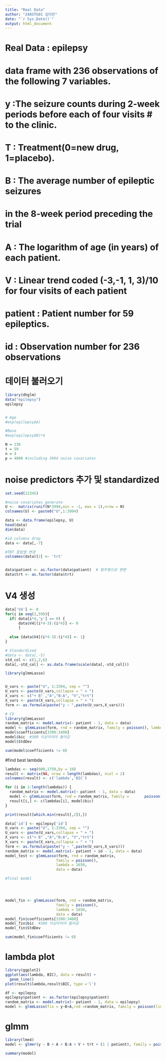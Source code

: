 ---
title: "Real Data"
author: "248STG01 김다빈"
date: "`r Sys.Date()`"
output: html_document
---

# Real Data : epilepsy

# data frame with 236 observations of the following 7 variables.
# y :The seizure counts during 2-week periods before each of four visits #     to the clinic.
# T : Treatment(0=new drug, 1=placebo).
# B : The average number of epileptic seizures 
#    in the 8-week period preceding the trial 
# A  : The logarithm of age (in years) of each patient. 
# V :  Linear trend coded (-3,-1, 1, 3)/10 for four visits of each patient
# patient : Patient number for 59 epileptics.
# id : Observation number for 236 observations




# 데이터 불러오기

```{r}
library(dhglm)
data("epilepsy")
epilepsy


# Age
#exp(epilepsy$A)

#Base
#exp(epilepsy$B)*4

N = 236
t = 59
n = 4
p = 4000 #including 3994 noise covariates

```


# noise predictors 추가 및 standardized


```{r}
set.seed(12345)

#noise covariates generate
U <-  matrix(runif(N*3994,min = -1, max = 1),nrow = N)
colnames(U) <- paste0("U",1:3994)
```


```{r}
data <- data.frame(epilepsy, U)
head(data)
dim(data)

#id columns drop
data <- data[,-7]

#TRT 칼럼명 변경 
colnames(data)[2] <- 'trt'


data$patient <- as.factor(data$patient)  # 범주형으로 변환
data$trt <- as.factor(data$trt)

```


# V4 생성 

```{r}

data['V4'] <- 0
for(i in seq(1,59)){
  if( data[i*4,'y'] == 0) {
      data$V4[(i*4-3):(i*4)] <- 0 
      } 
  
  else {data$V4[(i*4-3):(i*4)] <- 1}
}

```


```{r}
# Standardized
#data <- data[,-5]
std_col <- c(1,2,6) 
data[,-std_col] <- as.data.frame(scale(data[,-std_col]))
```


```{r}
library(glmmLasso)


U_vars <- paste("U", 1:3394, sep = "")
U_vars <- paste(U_vars,collapse = " + ")
X_vars <- c("+ B" ,"A","B:A", "V","trt")
X_vars <- paste(X_vars,collapse = " + ")
form <- as.formula(paste("y ~ ",paste(U_vars,X_vars)))

# CV 
library(glmmLasso)
random_matrix <- model.matrix(~ patient - 1, data = data)
model <- glmmLasso(form, rnd = random_matrix, family = poisson(), lambda = 600, data = data)
model$coefficients[3390:3400]
model$bic  #300 이상이어야 돌아감
model$StdDev

sum(model$coefficients != 0)
```


#find best lambda

```{r}
lambdas <- seq(600,1750,by = 10)
result <- matrix(NA, nrow = length(lambdas), ncol = 2)
colnames(result) <- c('lambda','BIC')

for (i in 1:length(lambdas)) {
  random_matrix <- model.matrix(~ patient - 1, data = data)
  model <- glmmLasso(form, rnd = random_matrix, family =       poisson(), lambda = lambdas[i], data = data)
  result[i,] <- c(lambdas[i], model$bic)
}

print(result[which.min(result[,2]),])
```

```{r}


data['id'] <- epilepsy['id']
U_vars <- paste("U", 1:3394, sep = "")
U_vars <- paste(U_vars,collapse = " + ")
X_vars <- c("+ B" ,"A","B:A", "V","trt")
X_vars <- paste(X_vars,collapse = " + ")
form <- as.formula(paste("y ~ ",paste(U_vars,X_vars)))
random_matrix <- model.matrix(~ patient + id - 1, data = data)
model_test <- glmmLasso(form, rnd = random_matrix,
                       family = poisson(),
                       lambda = 1650,
                       data = data)
```


```{r}
#final model




model_fin <- glmmLasso(form, rnd = random_matrix,
                       family = poisson(),
                       lambda = 1650,
                       data = data)
model_fin$coefficients[3390:3400]
model_fin$bic  #300 이상이어야 돌아감
model_fin$StdDev

sum(model_fin$coefficients != 0)
```




# lambda plot

```{r}

library(ggplot2)
ggplot(aes(lambda, BIC), data = result) + 
  geom_line()
plot(result$lambda,result$BIC, type ='l')
```



```{r}

df <- epilepsy
epilepsy$patient <- as.factor(epilepsy$patient)
random_matrix <- model.matrix(~ patient - 1, data = epilepsy)
model <- glmmLasso(fix = y~B+A,rnd =random_matrix, family = poisson(link = log), lambda = 2, data= epilepsy)


```


# glmm

```{r}

library(lme4)
model <- glmer(y ~ B + A + B:A + V + trt + (1 | patient), family = poisson(link = log), data = data)

summary(model)
```






